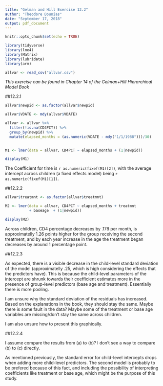 ```yaml
---
title: "Gelman and Hill Exercise 12.2"
author: "Theodore Dounias"
date: "September 17, 2018"
output: pdf_document
---
```


```r
knitr::opts_chunk$set(echo = TRUE)

library(tidyverse)
library(lme4)
library(Matrix)
library(lubridate)
library(arm)

allvar <- read_csv("allvar.csv")
```

*This exercise can be found in Chapter 14 of the Gelman+Hill Hierarchical Model Book*  

##12.2.1
   
```r
allvar$newpid <- as.factor(allvar$newpid)

allvar$VDATE <- mdy(allvar$VDATE)

allvar <- allvar %>%
  filter(!is.na(CD4PCT)) %>%
  group_by(newpid) %>%
  mutate(elapsed_months = (as.numeric(VDATE - mdy("1/1/1988")))/30)
  

M1 <- lmer(data = allvar, CD4PCT ~ elapsed_months + (1|newpid))

display(M1)
```
   
The Coefficient for time is `r as.numeric(fixef(M1)[2])`, with the average intercept across children (a fixed effects model) being `r as.numeric(fixef(M1)[1])`.  
    
##12.2.2
   
```r
allvar$treatmnt <- as.factor(allvar$treatmnt)

M2 <- lmer(data = allvar, CD4PCT ~ elapsed_months + treatmnt 
           + baseage  + (1|newpid))

display(M2)
```
   
Across children, CD4 percentage decreases by .178 per month, is approximatelly 1.26 points higher for the group receiving the second treatment, and by each year increase in the age the treatment began decreases by around 1 percentage point.
   
##12.2.3
   
As expected, there is a visible decrease in the child-level standard deviation of the model (approximatelly .25, which is high considering the effects that the predictors have). This is because the child-level parameters of the intercept are shrunk towards their coefficient estimates more in the presence of group-level predictors (base age and treatment). Essentially there is more pooling.

I am unsure why the standard deviation of the residuals has increased. Based on the explanations in the book, they should stay the same. Maybe there is some fault in the data? Maybe some of the treatment or base age variables are missing/don't stay the same across children.   

I am also unsure how to present this graphically.

##12.2.4
   
I assume compare the results from (a) to (b)? I don't see a way to compare (b) to (c) directly. 

As mentioned previously, the standard error for child-level intercepts drops when adding more child-level predictors. The second model is probably to be prefered because of this fact, and including the possibility of interpreting coefficients like treatment or base age, which might be the purpose of this study. 



